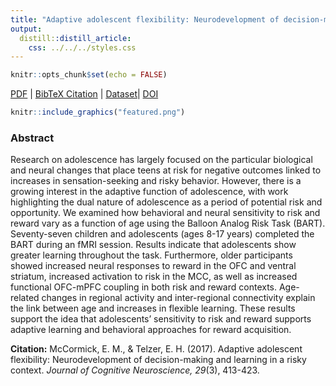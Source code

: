 ```yaml
---
title: "Adaptive adolescent flexibility: Neurodevelopment of decision-making and learning in a risky context."
output:
  distill::distill_article:
    css: ../../../styles.css
---
```


```r
knitr::opts_chunk$set(echo = FALSE)
```

[<i class="fas fa-file-download"></i> PDF](2.McCormick-Telzer-2017-JOCN.pdf) | [<i class="fas fa-quote-left"></i><i class="fas fa-quote-right"></i> BibTeX Citation](cite.bib)  | [<i class="ai ai-open-data"></i> Dataset](https://neurovault.org/collections/1873/)| [<i class="fas fa-link"></i> DOI](https://doi.org/10.1162/jocn_a_01061)

```r
knitr::include_graphics("featured.png")
```

### Abstract
Research on adolescence has largely focused on the particular biological and neural changes that place teens at risk for negative outcomes linked to increases in sensation-seeking and risky behavior. However, there is a growing interest in the adaptive function of adolescence, with work highlighting the dual nature of adolescence as a period of potential risk and opportunity. We examined how behavioral and neural sensitivity to risk and reward vary as a function of age using the Balloon Analog Risk Task (BART). Seventy-seven children and adolescents (ages 8-17 years) completed the BART during an fMRI session. Results indicate that adolescents show greater learning throughout the task. Furthermore, older participants showed increased neural responses to reward in the OFC and ventral striatum, increased activation to risk in the MCC, as well as increased functional OFC-mPFC coupling in both risk and reward contexts. Age-related changes in regional activity and inter-regional connectivity explain the link between age and increases in flexible learning. These results support the idea that adolescents’ sensitivity to risk and reward supports adaptive learning and behavioral approaches for reward acquisition.

**Citation:** McCormick, E. M., & Telzer, E. H. (2017). Adaptive adolescent flexibility: Neurodevelopment of decision-making and learning in a risky context. *Journal of Cognitive Neuroscience, 29*(3), 413-423.